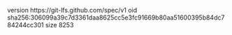 version https://git-lfs.github.com/spec/v1
oid sha256:306099a39c7d3361daa8625cc5e3fc91669b80aa51600395b84dc784244cc301
size 8253

